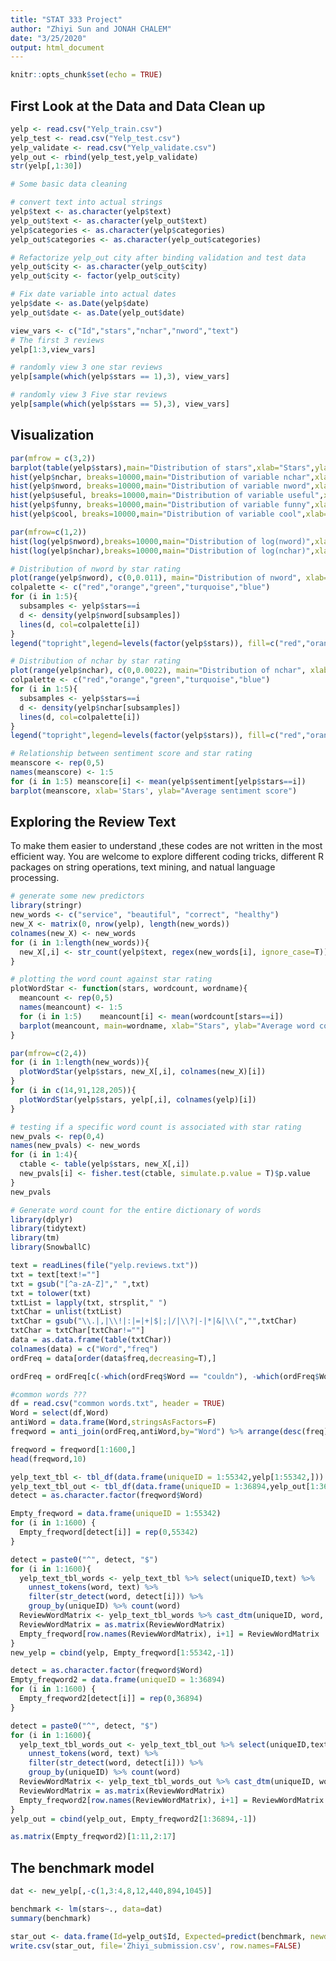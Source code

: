 ```yaml
---
title: "STAT 333 Project"
author: "Zhiyi Sun and JONAH CHALEM"
date: "3/25/2020"
output: html_document
---
```


```r
knitr::opts_chunk$set(echo = TRUE)
```

## First Look at the Data and Data Clean up
```r
yelp <- read.csv("Yelp_train.csv")
yelp_test <- read.csv("Yelp_test.csv")
yelp_validate <- read.csv("Yelp_validate.csv")
yelp_out <- rbind(yelp_test,yelp_validate)
str(yelp[,1:30])
```

```r
# Some basic data cleaning

# convert text into actual strings
yelp$text <- as.character(yelp$text)
yelp_out$text <- as.character(yelp_out$text)
yelp$categories <- as.character(yelp$categories)
yelp_out$categories <- as.character(yelp_out$categories)

# Refactorize yelp_out city after binding validation and test data
yelp_out$city <- as.character(yelp_out$city)
yelp_out$city <- factor(yelp_out$city)

# Fix date variable into actual dates
yelp$date <- as.Date(yelp$date)
yelp_out$date <- as.Date(yelp_out$date)
```

```r
view_vars <- c("Id","stars","nchar","nword","text")
# The first 3 reviews
yelp[1:3,view_vars]
```

```r
# randomly view 3 one star reviews
yelp[sample(which(yelp$stars == 1),3), view_vars]
```

```r
# randomly view 3 Five star reviews
yelp[sample(which(yelp$stars == 5),3), view_vars]
```

## Visualization
```r
par(mfrow = c(3,2))
barplot(table(yelp$stars),main="Distribution of stars",xlab="Stars",ylab="Frequency")
hist(yelp$nchar, breaks=10000,main="Distribution of variable nchar",xlab="Number of Characters",ylab="Frequency")
hist(yelp$nword, breaks=10000,main="Distribution of variable nword",xlab="Number of Words",ylab="Frequency")
hist(yelp$useful, breaks=10000,main="Distribution of variable useful",xlab="Number of votes for useful",ylab="Frequency")
hist(yelp$funny, breaks=10000,main="Distribution of variable funny",xlab="Number of votes for funny",ylab="Frequency")
hist(yelp$cool, breaks=10000,main="Distribution of variable cool",xlab="Number of votes for cool",ylab="Frequency")

```

```r
par(mfrow=c(1,2))
hist(log(yelp$nword),breaks=10000,main="Distribution of log(nword)",xlab="Log Number of Words",ylab="Frequency")
hist(log(yelp$nchar),breaks=10000,main="Distribution of log(nchar)",xlab="Log Number of Characters",ylab="Frequency")
```

```r
# Distribution of nword by star rating
plot(range(yelp$nword), c(0,0.011), main="Distribution of nword", xlab="Number of Words", ylab="Frequency", type='n')
colpalette <- c("red","orange","green","turquoise","blue")
for (i in 1:5){
  subsamples <- yelp$stars==i
  d <- density(yelp$nword[subsamples])
  lines(d, col=colpalette[i])
}
legend("topright",legend=levels(factor(yelp$stars)), fill=c("red","orange","green","turquoise","blue"))
```

```r
# Distribution of nchar by star rating
plot(range(yelp$nchar), c(0,0.0022), main="Distribution of nchar", xlab="Number of characters", ylab="Frequency", type='n')
colpalette <- c("red","orange","green","turquoise","blue")
for (i in 1:5){
  subsamples <- yelp$stars==i
  d <- density(yelp$nchar[subsamples])
  lines(d, col=colpalette[i])
}
legend("topright",legend=levels(factor(yelp$stars)), fill=c("red","orange","green","turquoise","blue"))
```

```r
# Relationship between sentiment score and star rating
meanscore <- rep(0,5)
names(meanscore) <- 1:5
for (i in 1:5) meanscore[i] <- mean(yelp$sentiment[yelp$stars==i])
barplot(meanscore, xlab='Stars', ylab="Average sentiment score")
```

## Exploring the Review Text
To make them easier to understand ,these codes are not written in the most efficient way. You are welcome to explore different coding tricks, different R packages on string operations, text mining, and natual language processing.

```r
# generate some new predictors
library(stringr)
new_words <- c("service", "beautiful", "correct", "healthy")
new_X <- matrix(0, nrow(yelp), length(new_words))
colnames(new_X) <- new_words
for (i in 1:length(new_words)){
  new_X[,i] <- str_count(yelp$text, regex(new_words[i], ignore_case=T)) # ignore the upper/lower case in the text
}

# plotting the word count against star rating
plotWordStar <- function(stars, wordcount, wordname){
  meancount <- rep(0,5)
  names(meancount) <- 1:5
  for (i in 1:5)    meancount[i] <- mean(wordcount[stars==i])
  barplot(meancount, main=wordname, xlab="Stars", ylab="Average word count")
}

par(mfrow=c(2,4))
for (i in 1:length(new_words)){
  plotWordStar(yelp$stars, new_X[,i], colnames(new_X)[i])
}
for (i in c(14,91,128,205)){
  plotWordStar(yelp$stars, yelp[,i], colnames(yelp)[i])
}
```

```r
# testing if a specific word count is associated with star rating
new_pvals <- rep(0,4)
names(new_pvals) <- new_words
for (i in 1:4){
  ctable <- table(yelp$stars, new_X[,i])
  new_pvals[i] <- fisher.test(ctable, simulate.p.value = T)$p.value
}
new_pvals
```

```r
# Generate word count for the entire dictionary of words
library(dplyr)
library(tidytext)
library(tm)
library(SnowballC) 

text = readLines(file("yelp.reviews.txt"))
txt = text[text!=""]
txt = gsub("[^a-zA-Z]"," ",txt)
txt = tolower(txt)
txtList = lapply(txt, strsplit," ")
txtChar = unlist(txtList)
txtChar = gsub("\\.|,|\\!|:|=|+|$|;|/|\\?|-|*|&|\\(","",txtChar) 
txtChar = txtChar[txtChar!=""]
data = as.data.frame(table(txtChar))
colnames(data) = c("Word","freq")
ordFreq = data[order(data$freq,decreasing=T),]

ordFreq = ordFreq[c(-which(ordFreq$Word == "couldn"), -which(ordFreq$Word == "doesn"), -which(ordFreq$Word == "wouldn"), -which(ordFreq$Word == "weren"), -which(ordFreq$Word == "aren"), -which(ordFreq$Word == "hadn")),]

#common words ???
df = read.csv("common words.txt", header = TRUE) 
Word = select(df,Word)
antiWord = data.frame(Word,stringsAsFactors=F)
freqword = anti_join(ordFreq,antiWord,by="Word") %>% arrange(desc(freq)) #ordFreq - antiWord

freqword = freqword[1:1600,]
head(freqword,10)

yelp_text_tbl <- tbl_df(data.frame(uniqueID = 1:55342,yelp[1:55342,]))
yelp_text_tbl_out <- tbl_df(data.frame(uniqueID = 1:36894,yelp_out[1:36894,]))
detect = as.character.factor(freqword$Word)

Empty_freqword = data.frame(uniqueID = 1:55342)
for (i in 1:1600) {
  Empty_freqword[detect[i]] = rep(0,55342)
}

detect = paste0("^", detect, "$")
for (i in 1:1600){
  yelp_text_tbl_words <- yelp_text_tbl %>% select(uniqueID,text) %>%
    unnest_tokens(word, text) %>% 
    filter(str_detect(word, detect[i])) %>%
    group_by(uniqueID) %>% count(word) 
  ReviewWordMatrix <- yelp_text_tbl_words %>% cast_dtm(uniqueID, word, n)
  ReviewWordMatrix = as.matrix(ReviewWordMatrix)
  Empty_freqword[row.names(ReviewWordMatrix), i+1] = ReviewWordMatrix
}
new_yelp = cbind(yelp, Empty_freqword[1:55342,-1])

detect = as.character.factor(freqword$Word)
Empty_freqword2 = data.frame(uniqueID = 1:36894)
for (i in 1:1600) {
  Empty_freqword2[detect[i]] = rep(0,36894)
}

detect = paste0("^", detect, "$")
for (i in 1:1600){
  yelp_text_tbl_words_out <- yelp_text_tbl_out %>% select(uniqueID,text) %>%
    unnest_tokens(word, text) %>% 
    filter(str_detect(word, detect[i])) %>%
    group_by(uniqueID) %>% count(word) 
  ReviewWordMatrix <- yelp_text_tbl_words_out %>% cast_dtm(uniqueID, word, n)
  ReviewWordMatrix = as.matrix(ReviewWordMatrix)
  Empty_freqword2[row.names(ReviewWordMatrix), i+1] = ReviewWordMatrix
}
yelp_out = cbind(yelp_out, Empty_freqword2[1:36894,-1])
```

```r
as.matrix(Empty_freqword2)[1:11,2:17]
```

## The benchmark model
```r
dat <- new_yelp[,-c(1,3:4,8,12,440,894,1045)]

benchmark <- lm(stars~., data=dat)
summary(benchmark)
```

```r
star_out <- data.frame(Id=yelp_out$Id, Expected=predict(benchmark, newdata = yelp_out[,-c(439,893,1044)]))
write.csv(star_out, file='Zhiyi_submission.csv', row.names=FALSE)
```
